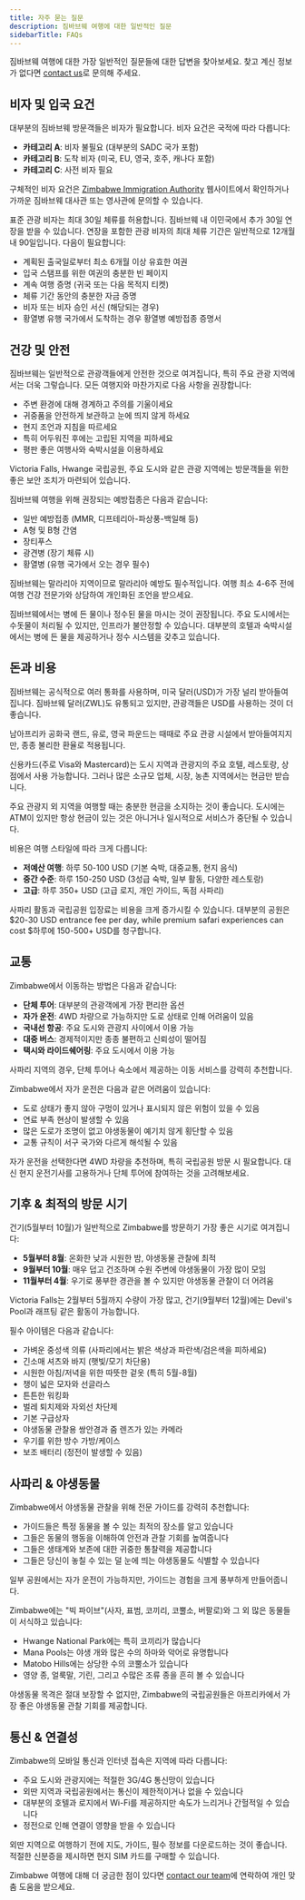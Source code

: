 ```yaml
---
title: 자주 묻는 질문
description: 짐바브웨 여행에 대한 일반적인 질문
sidebarTitle: FAQs
---
```


짐바브웨 여행에 대한 가장 일반적인 질문들에 대한 답변을 찾아보세요. 찾고 계신 정보가 없다면 [contact us](/contact)로 문의해 주세요.

## 비자 및 입국 요건

<Accordion title="짐바브웨 방문을 위해 비자가 필요한가요?">
  대부분의 짐바브웨 방문객들은 비자가 필요합니다. 비자 요건은 국적에 따라 다릅니다:

  * **카테고리 A**: 비자 불필요 (대부분의 SADC 국가 포함)
  * **카테고리 B**: 도착 비자 (미국, EU, 영국, 호주, 캐나다 포함)
  * **카테고리 C**: 사전 비자 필요

  구체적인 비자 요건은 [Zimbabwe Immigration Authority](https://www.evisa.gov.zw/) 웹사이트에서 확인하거나 가까운 짐바브웨 대사관 또는 영사관에 문의할 수 있습니다.
</Accordion>

<Accordion title="관광 비자로 짐바브웨에 얼마나 오래 머물 수 있나요?">
  표준 관광 비자는 최대 30일 체류를 허용합니다. 짐바브웨 내 이민국에서 추가 30일 연장을 받을 수 있습니다. 연장을 포함한 관광 비자의 최대 체류 기간은 일반적으로 12개월 내 90일입니다.
</Accordion>

<Accordion title="짐바브웨 입국을 위해 어떤 서류가 필요한가요?">
  다음이 필요합니다:

  * 계획된 출국일로부터 최소 6개월 이상 유효한 여권
  * 입국 스탬프를 위한 여권의 충분한 빈 페이지
  * 계속 여행 증명 (귀국 또는 다음 목적지 티켓)
  * 체류 기간 동안의 충분한 자금 증명
  * 비자 또는 비자 승인 서신 (해당되는 경우)
  * 황열병 유행 국가에서 도착하는 경우 황열병 예방접종 증명서
</Accordion>

## 건강 및 안전

<Accordion title="짐바브웨는 관광객들에게 안전한가요?">
  짐바브웨는 일반적으로 관광객들에게 안전한 것으로 여겨집니다, 특히 주요 관광 지역에서는 더욱 그렇습니다. 모든 여행지와 마찬가지로 다음 사항을 권장합니다:

  * 주변 환경에 대해 경계하고 주의를 기울이세요
  * 귀중품을 안전하게 보관하고 눈에 띄지 않게 하세요
  * 현지 조언과 지침을 따르세요
  * 특히 어두워진 후에는 고립된 지역을 피하세요
  * 평판 좋은 여행사와 숙박시설을 이용하세요

  Victoria Falls, Hwange 국립공원, 주요 도시와 같은 관광 지역에는 방문객들을 위한 좋은 보안 조치가 마련되어 있습니다.
</Accordion>

<Accordion title="짐바브웨 여행을 위해 어떤 예방접종이 필요한가요?">
  짐바브웨 여행을 위해 권장되는 예방접종은 다음과 같습니다:

  * 일반 예방접종 (MMR, 디프테리아-파상풍-백일해 등)
  * A형 및 B형 간염
  * 장티푸스
  * 광견병 (장기 체류 시)
  * 황열병 (유행 국가에서 오는 경우 필수)

  짐바브웨는 말라리아 지역이므로 말라리아 예방도 필수적입니다. 여행 최소 4-6주 전에 여행 건강 전문가와 상담하여 개인화된 조언을 받으세요.
</Accordion>

<Accordion title="짐바브웨에서 수돗물을 마시는 것이 안전한가요?">
  짐바브웨에서는 병에 든 물이나 정수된 물을 마시는 것이 권장됩니다. 주요 도시에서는 수돗물이 처리될 수 있지만, 인프라가 불안정할 수 있습니다. 대부분의 호텔과 숙박시설에서는 병에 든 물을 제공하거나 정수 시스템을 갖추고 있습니다.
</Accordion>

## 돈과 비용

<Accordion title="짐바브웨에서는 어떤 화폐를 사용하나요?">
  짐바브웨는 공식적으로 여러 통화를 사용하며, 미국 달러(USD)가 가장 널리 받아들여집니다. 짐바브웨 달러(ZWL)도 유통되고 있지만, 관광객들은 USD를 사용하는 것이 더 좋습니다.

  남아프리카 공화국 랜드, 유로, 영국 파운드는 때때로 주요 관광 시설에서 받아들여지지만, 종종 불리한 환율로 적용됩니다.
</Accordion>

<Accordion title="짐바브웨에서 신용카드를 사용할 수 있나요?">
  신용카드(주로 Visa와 Mastercard)는 도시 지역과 관광지의 주요 호텔, 레스토랑, 상점에서 사용 가능합니다. 그러나 많은 소규모 업체, 시장, 농촌 지역에서는 현금만 받습니다.

  주요 관광지 외 지역을 여행할 때는 충분한 현금을 소지하는 것이 좋습니다. 도시에는 ATM이 있지만 항상 현금이 있는 것은 아니거나 일시적으로 서비스가 중단될 수 있습니다.
</Accordion>

<Accordion title="짐바브웨 여행을 위해 얼마의 예산을 책정해야 하나요?">
  비용은 여행 스타일에 따라 크게 다릅니다:

  * **저예산 여행**: 하루 50-100 USD (기본 숙박, 대중교통, 현지 음식)
  * **중간 수준**: 하루 150-250 USD (3성급 숙박, 일부 활동, 다양한 레스토랑)
  * **고급**: 하루 350+ USD (고급 로지, 개인 가이드, 독점 사파리)

  사파리 활동과 국립공원 입장료는 비용을 크게 증가시킬 수 있습니다. 대부분의 공원은 $20-30 USD entrance fee per day, while premium safari experiences can cost $하루에 150-500+ USD를 청구합니다.
</Accordion>

## 교통

<Accordion title="Zimbabwe에서 이동하는 가장 좋은 방법은 무엇인가요?">
  Zimbabwe에서 이동하는 방법은 다음과 같습니다:

  * **단체 투어**: 대부분의 관광객에게 가장 편리한 옵션
  * **자가 운전**: 4WD 차량으로 가능하지만 도로 상태로 인해 어려움이 있음
  * **국내선 항공**: 주요 도시와 관광지 사이에서 이용 가능
  * **대중 버스**: 경제적이지만 종종 불편하고 신뢰성이 떨어짐
  * **택시와 라이드쉐어링**: 주요 도시에서 이용 가능

  사파리 지역의 경우, 단체 투어나 숙소에서 제공하는 이동 서비스를 강력히 추천합니다.
</Accordion>

<Accordion title="Zimbabwe에서 자가 운전은 안전한가요?">
  Zimbabwe에서 자가 운전은 다음과 같은 어려움이 있습니다:

  * 도로 상태가 좋지 않아 구멍이 있거나 표시되지 않은 위험이 있을 수 있음
  * 연료 부족 현상이 발생할 수 있음
  * 많은 도로가 조명이 없고 야생동물이 예기치 않게 횡단할 수 있음
  * 교통 규칙이 서구 국가와 다르게 해석될 수 있음

  자가 운전을 선택한다면 4WD 차량을 추천하며, 특히 국립공원 방문 시 필요합니다. 대신 현지 운전기사를 고용하거나 단체 투어에 참여하는 것을 고려해보세요.
</Accordion>

## 기후 & 최적의 방문 시기

<Accordion title="Zimbabwe를 방문하기 가장 좋은 시기는 언제인가요?">
  건기(5월부터 10월)가 일반적으로 Zimbabwe를 방문하기 가장 좋은 시기로 여겨집니다:

  * **5월부터 8월**: 온화한 낮과 시원한 밤, 야생동물 관찰에 최적
  * **9월부터 10월**: 매우 덥고 건조하며 수원 주변에 야생동물이 가장 많이 모임
  * **11월부터 4월**: 우기로 풍부한 경관을 볼 수 있지만 야생동물 관찰이 더 어려움

  Victoria Falls는 2월부터 5월까지 수량이 가장 많고, 건기(9월부터 12월)에는 Devil's Pool과 래프팅 같은 활동이 가능합니다.
</Accordion>

<Accordion title="Zimbabwe 여행을 위해 무엇을 준비해야 하나요?">
  필수 아이템은 다음과 같습니다:

  * 가벼운 중성색 의류 (사파리에서는 밝은 색상과 파란색/검은색을 피하세요)
  * 긴소매 셔츠와 바지 (햇빛/모기 차단용)
  * 시원한 아침/저녁을 위한 따뜻한 겉옷 (특히 5월-8월)
  * 챙이 넓은 모자와 선글라스
  * 튼튼한 워킹화
  * 벌레 퇴치제와 자외선 차단제
  * 기본 구급상자
  * 야생동물 관찰용 쌍안경과 줌 렌즈가 있는 카메라
  * 우기를 위한 방수 가방/케이스
  * 보조 배터리 (정전이 발생할 수 있음)
</Accordion>

## 사파리 & 야생동물

<Accordion title="야생동물 관찰을 위해 가이드가 필요한가요?">
  Zimbabwe에서 야생동물 관찰을 위해 전문 가이드를 강력히 추천합니다:

  * 가이드들은 특정 동물을 볼 수 있는 최적의 장소를 알고 있습니다
  * 그들은 동물의 행동을 이해하여 안전과 관찰 기회를 높여줍니다
  * 그들은 생태계와 보존에 대한 귀중한 통찰력을 제공합니다
  * 그들은 당신이 놓칠 수 있는 덜 눈에 띄는 야생동물도 식별할 수 있습니다

  일부 공원에서는 자가 운전이 가능하지만, 가이드는 경험을 크게 풍부하게 만들어줍니다.
</Accordion>

<Accordion title="Zimbabwe 사파리에서 어떤 동물을 볼 수 있나요?">
  Zimbabwe에는 "빅 파이브"(사자, 표범, 코끼리, 코뿔소, 버팔로)와 그 외 많은 동물들이 서식하고 있습니다:

  * Hwange National Park에는 특히 코끼리가 많습니다
  * Mana Pools는 야생 개와 많은 수의 하마와 악어로 유명합니다
  * Matobo Hills에는 상당한 수의 코뿔소가 있습니다
  * 영양 종, 얼룩말, 기린, 그리고 수많은 조류 종을 흔히 볼 수 있습니다

  야생동물 목격은 절대 보장할 수 없지만, Zimbabwe의 국립공원들은 아프리카에서 가장 좋은 야생동물 관찰 기회를 제공합니다.
</Accordion>

## 통신 & 연결성

<Accordion title="Zimbabwe에서 인터넷과 휴대폰 통신이 가능한가요?">
  Zimbabwe의 모바일 통신과 인터넷 접속은 지역에 따라 다릅니다:

  * 주요 도시와 관광지에는 적절한 3G/4G 통신망이 있습니다
  * 외딴 지역과 국립공원에서는 통신이 제한적이거나 없을 수 있습니다
  * 대부분의 호텔과 로지에서 Wi-Fi를 제공하지만 속도가 느리거나 간헐적일 수 있습니다
  * 정전으로 인해 연결이 영향을 받을 수 있습니다

  외딴 지역으로 여행하기 전에 지도, 가이드, 필수 정보를 다운로드하는 것이 좋습니다. 적절한 신분증을 제시하면 현지 SIM 카드를 구매할 수 있습니다.
</Accordion>

Zimbabwe 여행에 대해 더 궁금한 점이 있다면 [contact our team](/contact)에 연락하여 개인 맞춤 도움을 받으세요.
